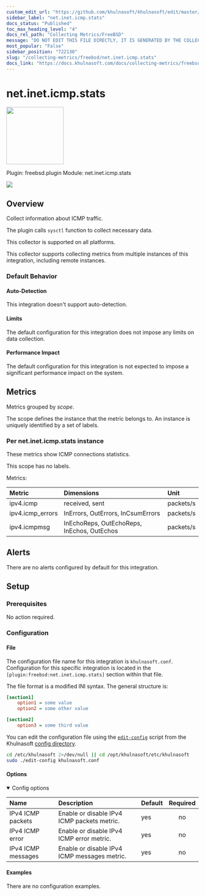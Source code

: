 ```yaml
---
custom_edit_url: "https://github.com/khulnasoft/khulnasoft/edit/master/src/collectors/freebsd.plugin/metadata.yaml"
sidebar_label: "net.inet.icmp.stats"
docs_status: "Published"
toc_max_heading_level: "4"
docs_rel_path: "Collecting Metrics/FreeBSD"
message: "DO NOT EDIT THIS FILE DIRECTLY, IT IS GENERATED BY THE COLLECTOR'S metadata.yaml FILE"
most_popular: "False"
sidebar_position: "722130"
slug: "/collecting-metrics/freebsd/net.inet.icmp.stats"
docs_link: "https://docs.khulnasoft.com/docs/collecting-metrics/freebsd/net.inet.icmp.stats"
---
```



# net.inet.icmp.stats


<img src="https://khulnasoft.com/img/network.svg" width="150"/>


Plugin: freebsd.plugin
Module: net.inet.icmp.stats

<img src="https://img.shields.io/badge/maintained%20by-Khulnasoft-%2300ab44" />

## Overview

Collect information about ICMP traffic.

The plugin calls `sysctl` function to collect necessary data.

This collector is supported on all platforms.

This collector supports collecting metrics from multiple instances of this integration, including remote instances.


### Default Behavior

#### Auto-Detection

This integration doesn't support auto-detection.

#### Limits

The default configuration for this integration does not impose any limits on data collection.

#### Performance Impact

The default configuration for this integration is not expected to impose a significant performance impact on the system.


## Metrics

Metrics grouped by *scope*.

The scope defines the instance that the metric belongs to. An instance is uniquely identified by a set of labels.



### Per net.inet.icmp.stats instance

These metrics show ICMP connections statistics.

This scope has no labels.

Metrics:

| Metric | Dimensions | Unit |
|:------|:----------|:----|
| ipv4.icmp | received, sent | packets/s |
| ipv4.icmp_errors | InErrors, OutErrors, InCsumErrors | packets/s |
| ipv4.icmpmsg | InEchoReps, OutEchoReps, InEchos, OutEchos | packets/s |



## Alerts

There are no alerts configured by default for this integration.


## Setup

### Prerequisites

No action required.

### Configuration

#### File

The configuration file name for this integration is `khulnasoft.conf`.
Configuration for this specific integration is located in the `[plugin:freebsd:net.inet.icmp.stats]` section within that file.

The file format is a modified INI syntax. The general structure is:

```ini
[section1]
    option1 = some value
    option2 = some other value

[section2]
    option3 = some third value
```
You can edit the configuration file using the [`edit-config`](/docs/khulnasoft-agent/configuration#edit-a-configuration-file-using-edit-config) script from the
Khulnasoft [config directory](/docs/khulnasoft-agent/configuration#the-khulnasoft-config-directory).

```bash
cd /etc/khulnasoft 2>/dev/null || cd /opt/khulnasoft/etc/khulnasoft
sudo ./edit-config khulnasoft.conf
```
#### Options



<details open><summary>Config options</summary>

| Name | Description | Default | Required |
|:----|:-----------|:-------|:--------:|
| IPv4 ICMP packets | Enable or disable IPv4 ICMP packets metric. | yes | no |
| IPv4 ICMP error | Enable or disable IPv4 ICMP error metric. | yes | no |
| IPv4 ICMP messages | Enable or disable IPv4 ICMP messages metric. | yes | no |

</details>

#### Examples
There are no configuration examples.


